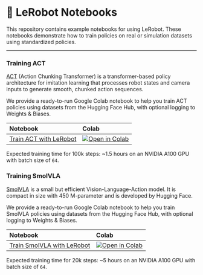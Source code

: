 # 🤗 LeRobot Notebooks

This repository contains example notebooks for using LeRobot. These notebooks demonstrate how to train policies on real or simulation datasets using standardized policies.

---

### Training ACT

[ACT](https://huggingface.co/papers/2304.13705) (Action Chunking Transformer) is a transformer-based policy architecture for imitation learning that processes robot states and camera inputs to generate smooth, chunked action sequences.

We provide a ready-to-run Google Colab notebook to help you train ACT policies using datasets from the Hugging Face Hub, with optional logging to Weights & Biases.

| Notebook                                                                                                | Colab                                                                                                                                                                             |
| :------------------------------------------------------------------------------------------------------ | :-------------------------------------------------------------------------------------------------------------------------------------------------------------------------------- |
| [Train ACT with LeRobot](https://github.com/huggingface/notebooks/blob/main/lerobot/training-act.ipynb) | [![Open in Colab](https://colab.research.google.com/assets/colab-badge.svg)](https://colab.research.google.com/github/huggingface/notebooks/blob/main/lerobot/training-act.ipynb) |

Expected training time for 100k steps: ~1.5 hours on an NVIDIA A100 GPU with batch size of `64`.

### Training SmolVLA

[SmolVLA](https://huggingface.co/papers/2506.01844) is a small but efficient Vision-Language-Action model. It is compact in size with 450 M-parameter and is developed by Hugging Face.

We provide a ready-to-run Google Colab notebook to help you train SmolVLA policies using datasets from the Hugging Face Hub, with optional logging to Weights & Biases.

| Notebook                                                                                                        | Colab                                                                                                                                                                                 |
| :-------------------------------------------------------------------------------------------------------------- | :------------------------------------------------------------------------------------------------------------------------------------------------------------------------------------ |
| [Train SmolVLA with LeRobot](https://github.com/huggingface/notebooks/blob/main/lerobot/training-smolvla.ipynb) | [![Open in Colab](https://colab.research.google.com/assets/colab-badge.svg)](https://colab.research.google.com/github/huggingface/notebooks/blob/main/lerobot/training-smolvla.ipynb) |

Expected training time for 20k steps: ~5 hours on an NVIDIA A100 GPU with batch size of `64`.
